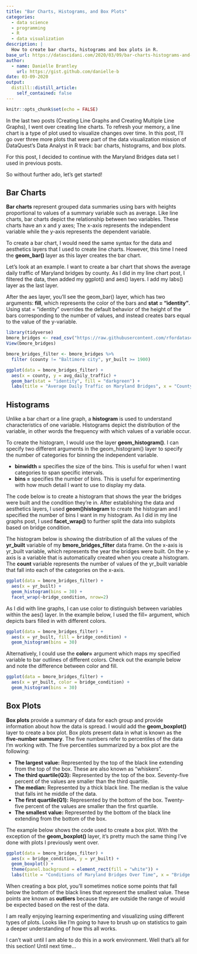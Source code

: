 ```yaml
---
title: "Bar Charts, Histograms, and Box Plots"
categories:
  - data science 
  - programming
  - R
  - data visualization
description: |
  How to create bar charts, histograms and box plots in R.
base_url: https://datascidani.com/2020/03/09/bar-charts-histograms-and-box-plots/
author:
  - name: Danielle Brantley
    url: https://gist.github.com/danielle-b
date: 03-09-2020
output:
  distill::distill_article:
    self_contained: false
---
```


```r
knitr::opts_chunk$set(echo = FALSE)
```

In the last two posts (Creating Line Graphs and Creating Multiple Line Graphs), I went over creating line charts. To refresh your memory, a line chart is a type of plot used to visualize changes over time. In this post, I’ll go over three more plots that were part of the data visualization mission of DataQuest’s Data Analyst in R track: bar charts, histograms, and box plots.

For this post, I decided to continue with the Maryland Bridges data set I used in previous posts.

So without further ado, let’s get started!

## Bar Charts

**Bar charts** represent grouped data summaries using bars with heights proportional to values of a summary variable such as average. Like line charts, bar charts depict the relationship between two variables. These charts have an x and y axes; The x-axis represents the independent variable while the y-axis represents the dependent variable.

To create a bar chart, I would need the same syntax for the data and aesthetics layers that I used to create line charts. However, this time I need the **geom_bar()** layer as this layer creates the bar chart.

Let’s look at an example. I want to create a bar chart that shows the average daily traffic of Maryland bridges by county. As I did in my line chart post, I filtered the data, then added my ggplot() and aes() layers. I add my labs() layer as the last layer.

After the aes layer, you’ll see the geom_bar() layer, which has two arguments: **fill**, which represents the color of the bars and **stat = “identity”**. Using stat = “identity” overrides the default behavior of the height of the bars corresponding to the number of values, and instead creates bars equal to the value of the y-variable.

```r
library(tidyverse)
bmore_bridges <- read_csv("https://raw.githubusercontent.com/rfordatascience/tidytuesday/master/data/2018/2018-11-27/baltimore_bridges.csv")
View(bmore_bridges)
```

```r
bmore_bridges_filter <- bmore_bridges %>% 
  filter (county != "Baltimore city", yr_built >= 1900)

ggplot(data = bmore_bridges_filter) +
  aes(x = county, y = avg_daily_traffic) +
  geom_bar(stat = "identity", fill = "darkgreen") +
  labs(title = "Average Daily Traffic on Maryland Bridges", x = "County", y = "Average Daily Traffic")
```

## Histograms

Unlike a bar chart or a line graph, a **histogram** is used to understand characteristics of one variable. Histograms depict the distribution of the variable, in other words the frequency with which values of a variable occur.

To create the histogram, I would use the layer **geom_histogram()**. I can specify two different arguments in the geom_histogram() layer to specify the number of categories for binning the independent variable.

- **binwidth =** specifies the size of the bins. This is useful for when I want categories to span specific intervals.
- **bins =** specifies the number of bins. This is useful for experimenting with how much detail I want to use to display my data.

The code below is to create a histogram that shows the year the bridges were built and the condition they’re in. After establishing the data and aesthetics layers, I used **geom()histogram** to create the histogram and I specified the number of bins I want in my histogram. As I did in my line graphs post, I used **facet_wrap()** to further split the data into subplots based on bridge condition.

The histogram below is showing the distribution of all the values of the **yr_built** variable of my **bmore_bridges_filter** data frame. On the x-axis is yr_built variable, which represents the year the bridges were built. On the y-axis is a variable that is automatically created when you create a histogram. The **count** variable represents the number of values of the yr_built variable that fall into each of the categories on the x-axis.

```r
ggplot(data = bmore_bridges_filter) +
  aes(x = yr_built) +
  geom_histogram(bins = 30) +
  facet_wrap(~bridge_condition, nrow=2)

```

As I did with line graphs, I can use color to distinguish between variables within the aes() layer. In the example below, I used the fill= argument, which depicts bars filled in with different colors.

```r
ggplot(data = bmore_bridges_filter) +
  aes(x = yr_built, fill = bridge_condition) +
  geom_histogram(bins = 30) 
```

Alternatively, I could use the **color=** argument which maps my specified variable to bar outlines of different colors. Check out the example below and note the difference between color and fill.

```r
ggplot(data = bmore_bridges_filter) +
  aes(x = yr_built, color = bridge_condition) +
  geom_histogram(bins = 30) 
```

## Box Plots

**Box plots** provide a summary of data for each group and provide information about how the data is spread. I would add the **geom_boxplot()** layer to create a box plot. Box plots present data in what is known as the **five-number summary**. The five numbers refer to percentiles of the data I’m working with. The five percentiles summarized by a box plot are the following:

- **The largest value:** Represented by the top of the black line extending from the top of the box. These are also known as “whiskers”.
- **The third quartile(Q3):** Represented by the top of the box. Seventy-five percent of the values are smaller than the third quartile.
- **The median:** Represented by a thick black line. The median is the value that falls int he middle of the data.
- **The first quartile(Q1):** Represented by the bottom of the box. Twenty-five percent of the values are smaller than the first quartile.
- **The smallest value:** Represented by the bottom of the black line extending from the bottom of the box.

The example below shows the code used to create a box plot. With the exception of the **geom_boxplot()** layer, it’s pretty much the same thing I’ve done with plots I previously went over.

```r
ggplot(data = bmore_bridges_filter) +
  aes(x = bridge_condition, y = yr_built) +
  geom_boxplot() +
  theme(panel.background = element_rect(fill = "white")) +
  labs(title = "Conditions of Maryland Bridges Over Time", x = "Bridge Condition", y = "Year")
```

When creating a box plot, you’ll sometimes notice some points that fall below the bottom of the black lines that represent the smallest value. These points are known as **outliers** because they are outside the range of would be expected based on the rest of the data.

I am really enjoying learning experimenting and visualizing using different types of plots. Looks like I’m going to have to brush up on statistics to gain a deeper understanding of how this all works.

I can’t wait until I am able to do this in a work environment. Well that’s all for this section! Until next time…